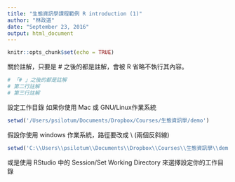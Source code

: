```yaml
---
title: "生態資訊學課程範例 R introduction (1)"
author: "林政道"
date: "September 23, 2016"
output: html_document
---
```


```r
knitr::opts_chunk$set(echo = TRUE)
```

關於註解，只要是 # 之後的都是註解，會被 R 省略不執行其內容。

```r
# 「# 」之後的都是註解
# 第二行註解
# 第三行註解
```


設定工作目錄
如果你使用 Mac 或 GNU/Linux作業系統
```r
setwd('/Users/psilotum/Documents/Dropbox/Courses/生態資訊學/demo')
```
假設你使用 windows 作業系統，路徑要改成 \\ (兩個反斜線)
```r
setwd('C:\\Users\\psilotum\\Documents\\Dropbox\\Courses\\生態資訊學\\demo')
```
或是使用 RStudio 中的 Session/Set Working Directory 來選擇設定你的工作目錄 


